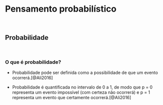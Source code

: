 # **Pensamento probabilístico** {#pensamento-probabilistico}

<br>

## Probabilidade {#probabilidade}

<br>

### O que é probabilidade?

- Probabilidade pode ser definida como a possibilidade de que um evento ocorrerá.[@Ali2016]

- Probabilidade é quantificada no intervalo de 0 a 1, de modo que p = 0 representa um evento impossível (com certeza não ocorrerá) e p = 1 representa um evento que certamente ocorrerá.[@Ali2016]

<br>
